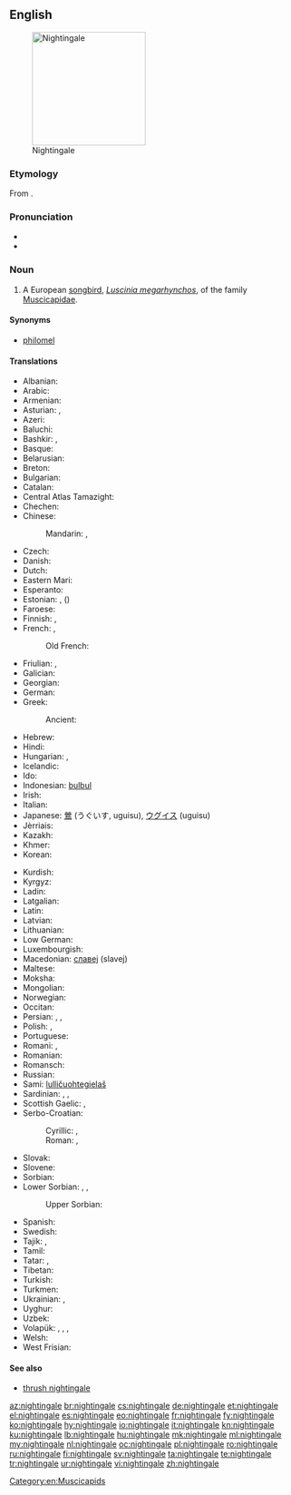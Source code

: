 ==English==

[[Image:Luscinia_megarhynchos_Istria_01.jpg|thumb|right|200px|Nightingale]]

===Etymology===
From {{etyl|ang|en}} {{m|ang|nihtgale||one who sings during the night}}.

===Pronunciation===
* {{IPA|/ˈnaɪtɪŋɡeɪl/|lang=en}}
* {{audio|en-us-nightingale.ogg|Audio (US)|lang=en}}

===Noun===
{{en-noun}}

# A European [[songbird]], ''[[Luscinia megarhynchos]]'', of the family [[Muscicapidae]].

====Synonyms====
* [[philomel]]

====Translations====
{{trans-top|bird}}
* Albanian: {{t+|sq|bilbil|m}}
* Arabic: {{t|ar|عَنْدَلِيب|m|sc=Arab}}
* Armenian: {{t|hy|սոխակ}}
* Asturian: {{t|ast|ruiseñor|m}}, {{t|ast|reiseñor|m}}
* Azeri: {{t+|az|bülbül}}
* Baluchi: {{t|bal|بلبل|tr=bulbul}}
* Bashkir: {{t|ba|һандуғас|sc=Cyrl}}, {{qualifier|poetic}} {{t|ba|былбыл|sc=Cyrl}}
* Basque: {{t|eu|urretxindor}}
* Belarusian: {{t|be|салаве́й|m}}
* Breton: {{t|br|eostig|m}}
* Bulgarian: {{t+|bg|сла́вей|m}}
* Catalan: {{t|ca|rossinyol|m}}
* Central Atlas Tamazight: {{t|tzm|ⴰⵙⵓⴷⴷⵔ|tr=asuddr}}
* Chechen: {{t|ce|цӏир-цӏир}}
* Chinese:
*: Mandarin: {{t+|cmn|夜鶯|sc=Hani}}, {{t+|cmn|夜莺|tr=yèyīng|sc=Hani}}
* Czech: {{t+|cs|slavík|m}}
* Danish: {{t|da|sydlig nattergal}}
* Dutch: {{t+|nl|nachtegaal|m}}
* Eastern Mari: {{t|chm|шӱшпык}}
* Esperanto: {{t|eo|najtingalo}}
* Estonian: {{t+|et|ööbik}}, ({{t|et|lőunaööbik}})
* Faroese: {{t|fo|suðurnáttargali}}
* Finnish: {{t+|fi|satakieli}}, {{t+|fi|etelänsatakieli}}
* French: {{t+|fr|rossignol philomèle|m}}, {{t+|fr|rossignol|m}}
*: Old French: {{t|fro|russignol|m}}
* Friulian: {{t|fur|rusignűl}}, {{t|fur|usignűl}}
* Galician: {{t|gl|reiseñor|m}}
* Georgian: {{t|ka|ბულბული|sc=Geor}}
* German: {{t+|de|Nachtigall|f}}
* Greek: {{t+|el|αηδόνι|n}}
*: Ancient: {{t|grc|ἀηδών|f|sc=polytonic}}
* Hebrew: {{t+|he|זָמִיר|m|tr=zamir}}
* Hindi: {{t|hi|बुलबुल|f|sc=Deva}}
* Hungarian: {{t+|hu|csalogány}}, {{t+|hu|fülemüle}}
* Icelandic: {{t+|is|næturgali|m}}
* Ido: {{t-needed|io}}
* Indonesian: [[bulbul]]
* Irish: {{t|ga|filiméala}}
* Italian: {{t+|it|usignolo|m}}
* Japanese: [[鶯]] (うぐいす, uguisu), [[ウグイス]] (uguisu)
* Jèrriais: {{t|roa-jer|rossîngno|m}}
* Kazakh: {{t|kk|бұлбұл|sc=Cyrl}}
* Khmer: {{t-needed|km}}
* Korean: {{t|ko|나이팅게일|sc=Kore}}
{{trans-mid}}
* Kurdish: {{t+|ku|bilbil|m}}
* Kyrgyz: {{t+|ky|булбул|sc=Cyrl}}
* Ladin: {{t|lld|roscignol}}
* Latgalian: {{t|ltg|laksteigola|f}}
* Latin: {{t|la|luscinia|f}}
* Latvian: {{t+|lv|lakstīgala|f}}
* Lithuanian: {{t|lt|lakštingala|f}}
* Low German: {{t|nds|Nachtegall|f}}
* Luxembourgish: {{t+|lb|Nuechtegailchen|f}}
* Macedonian: [[славеj]] (slavej)
* Maltese: {{t|mt|rożinjol}}
* Moksha: {{t|mdf|цёфкс}}
* Mongolian: {{t+|mn|гургалдай|sc=Cyrl}}
* Norwegian: {{t|no|sørnattergal}}
* Occitan: {{t+|oc|rossinhòl}}
* Persian: {{t+|fa|بلبل|tr=bolbol}}, {{t+|fa|هزاردستان|tr=hazârdastân}}, {{t+|fa|شباهنگ|tr=šabâhang|sc=fa-Arab}}
* Polish: {{t+|pl|słowik rdzawy|m}}, {{t+|pl|słowik|m}}
* Portuguese: {{t+|pt|rouxinol}}
* Romani: {{t|rom|chiriklo-ratiako|m}}, {{t|rom|chirikli-ratiaki|f}}
* Romanian: {{t+|ro|privighetoare}}
* Romansch: {{t|rm|luschaina}}
* Russian: {{t+|ru|солове́й|m}}
* Sami: [[lulličuohtegielaš]]
* Sardinian: {{t|sc|arrissiuolu}}, {{t|sc|arrassanajolu}}, {{t|sc|passirillanti}}
* Scottish Gaelic: {{t|gd|spideag|f}}, {{t|gd|beul-binn|m}}
* Serbo-Croatian:
*: Cyrillic: {{t|sh|ма̑лӣ сла̀вӯј|m|sc=Cyrl}}, {{t|sh|сла̀вӯј|m|sc=Cyrl}}
*: Roman: {{t|sh|mȃlī slàvūj|m}}, {{t|sh|slàvūj|m}}
* Slovak: {{t|sk|slávik|m}}
* Slovene: {{t+|sl|slavec|m}}
* Sorbian:
* Lower Sorbian: {{t|dsb|syłoj|m}}, {{t|dsb|syłojk|m}}, {{t|dsb|syłojašk|m}}
*: Upper Sorbian: {{t|hsb|sołobik|m}}
* Spanish: {{t+|es|ruiseñor|m}}
* Swedish: {{t+|sv|sydnäktergal}}
* Tajik: {{t|tg|булбул|sc=Cyrl}}, {{t|tg|андалеб|sc=Cyrl}}
* Tamil: {{t-needed|ta}}
* Tatar: {{t+|tt|былбыл|sc=Cyrl}}, {{t+|tt|сандугач|sc=Cyrl}}
* Tibetan: {{t-needed|bo}}
* Turkish: {{t+|tr|bülbül}}
* Turkmen: {{t+|tk|bilbil}}
* Ukrainian: {{t|uk|солове́йко|m}}, {{t|uk|солове́й|m}}
* Uyghur: {{t|ug|بۇلبۇل|sc=ug-Arab}}
* Uzbek: {{t+|uz|bulbul}}
* Volapük: {{qualifier|♂♀}} {{t+|vo|galit}}, {{qualifier|♂}} {{t|vo|higalit}}, {{qualifier|♀}} {{t|vo|jigalit}}, {{qualifier|♂♀ offspring}} {{t|vo|galitül}}
* Welsh: {{t|cy|eos}}
* West Frisian: {{t|fy|geal}}
{{trans-bottom}}

====See also====
* [[thrush nightingale]]

[[Category:en:Muscicapids]]

[[az:nightingale]]
[[br:nightingale]]
[[cs:nightingale]]
[[de:nightingale]]
[[et:nightingale]]
[[el:nightingale]]
[[es:nightingale]]
[[eo:nightingale]]
[[fr:nightingale]]
[[fy:nightingale]]
[[ko:nightingale]]
[[hy:nightingale]]
[[io:nightingale]]
[[it:nightingale]]
[[kn:nightingale]]
[[ku:nightingale]]
[[lb:nightingale]]
[[hu:nightingale]]
[[mk:nightingale]]
[[ml:nightingale]]
[[my:nightingale]]
[[nl:nightingale]]
[[oc:nightingale]]
[[pl:nightingale]]
[[ro:nightingale]]
[[ru:nightingale]]
[[fi:nightingale]]
[[sv:nightingale]]
[[ta:nightingale]]
[[te:nightingale]]
[[tr:nightingale]]
[[ur:nightingale]]
[[vi:nightingale]]
[[zh:nightingale]]